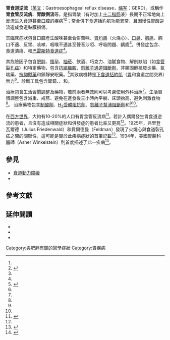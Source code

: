 {{medical}}
{{NoteTA|G1=Medicine}}
{{Infobox medical condition (new)
| name            = 胃食道逆流<br>Gastroesophageal reflux disease
| synonyms        = Gastro-oesophageal reflux disease (GORD);<ref name=Carroll2016>{{cite book|last=Carroll|first=Will|title=Gastroenterology & Nutrition: Prepare for the MRCPCH. Key Articles from the Paediatrics & Child Health journal|date=2016-10-14|publisher=Elsevier Health Sciences|isbn=9780702070921|page=130|quote=Gastro-oesophageal reflux disease (GORD) is defined as 'gastrooesophageal reflux' associated with complications including oesophagitis...}}</ref> gastric reflux disease, acid reflux disease, reflux, gastroesophageal reflux
| image           = Gastroesophageal reflux barium X-ray.jpg
| caption         = [[X射線|X射線]]顯示胃部（橫膈膜下的亮白色區塊）的[[造影劑|造影劑]]嚴重逆流至食道
| field           = [[胃肠学|胃肠学]]
| symptoms        = 口中有酸味、[[胃灼熱|胃灼熱]]、[[口臭|口臭]]、[[胸痛|胸痛]]、呼吸問題<ref name=NIH2014/>
| complications   = {{tsl|en|Esophagitis|食道炎}}、{{tsl|en|esophageal stricture|食道縮窄}}、[[巴雷斯特食道症|巴雷斯特食道症]]<ref name=NIH2014/>
| onset           = 
| duration        = 長期<ref name=NIH2014/><ref name=Kah2008/>
| causes          = [[食道|下食道括約肌]]不完全關閉<ref name=NIH2014/>
| risks           = [[肥胖症|肥胖症]]、[[妊娠|妊娠]]、[[吸菸|吸菸]]、[[食管裂孔疝|食管裂孔疝]]、服用特定藥物<ref name=NIH2014/>
| diagnosis       = [[上消化道内视镜|上消化道内视镜]]、{{tsl|en|upper GI series|上腸胃道攝影檢查}}、{{tsl|en|esophageal pH monitoring|食道酸鹼質監測}}、{{tsl|en|esophageal manometry|食道壓力檢測}}<ref name=NIH2014/>
| differential    = [[胃及十二指肠潰瘍|胃及十二指肠潰瘍]]、[[食道癌|食道癌]]、{{tsl|en|esophageal spasm|食道痙攣}}、[[心绞痛|心绞痛]]<ref>{{cite book|last1=Kahan|first1=Scott|title=In a Page: Medicine|date=2008|publisher=Lippincott Williams & Wilkins|isbn=9780781770354|page=124|url=https://books.google.com/books?id=46wpAUhUHjMC&pg=PA124|dead-url=no|archive-url=https://web.archive.org/web/20170908180953/https://books.google.com/books?id=46wpAUhUHjMC&pg=PA124|archive-date=2017-09-08}}</ref>
| prevention      = 
| treatment       = 生活習慣調整、藥物、手術<ref name=NIH2014/>
| medication      = [[抗酸药|抗酸药]]、[[H2受体阻抗剂|H<sub>2</sub>受体阻抗剂]]、[[氫離子幫浦阻斷劑|氫離子幫浦阻斷劑]]、{{tsl|en|prokinetics|腸胃蠕動促進劑}}<ref name=NIH2014/><ref name=Her2011/>
| prognosis       = 
| frequency       = ~15%（西方族群）<ref name=Her2011/>
| deaths          = 
}}
<!-- Definition and symptomes -->
'''胃食道逆流'''（[[英文|英文]]：Gastroesophageal reflux disease，[[缩写|缩写]]：GERD），或稱作'''胃食管反流病'''、'''胃酸倒流'''等，是指胃酸（有时加上[[十二指肠|十二指肠]]液）長期不正常地向上反流进入[[食道|食道]]甚至[[口腔|口腔]]的疾病<ref name=NIH2014/><ref name=Kah2008>{{cite journal |vauthors=Kahrilas PJ, Shaheen NJ, Vaezi MF |title=American Gastroenterological Association Institute technical review on the management of gastroesophageal reflux disease |url=https://archive.org/details/sim_gastroenterology_2008-10_135_4/page/1392 |journal=Gastroenterology |date=October 2008 |volume=135 |issue=4 |pages=1392–1413, 1413.e1–5 |pmid=18801365 |doi=10.1053/j.gastro.2008.08.044 |doi-access=free }}</ref>；常合併下食道括約肌功能異常，且因慢性胃酸逆流造成食道黏膜損傷。

其臨床症狀包含口腔產生酸味甚至合併苦味、[[胃灼熱|胃灼熱]]（火烧心）、[[口臭|口臭]]、[[胸痛|胸痛]]、胸口不適、反胃、咳嗽、咽喉不適甚至聲音沙啞、呼吸問題、齲齒<ref name=NIH2014/>。併發症包含{{link-en|食道炎|esophagitis}}、食道潰瘍、{{link-en|食道狹窄|esophageal stricture}}和[[巴雷斯特食道症|巴雷斯特食道症]]<ref name=NIH2014/>。<!-- Cause and diagnosis -->

其危險因子包含[[肥胖|肥胖]]、[[懷孕|懷孕]]、[[抽菸|抽菸]]、飲酒、巧克力、油膩食物、解剖缺陷（如[[食管裂孔疝|食管裂孔疝]]）和特定藥物，包含[[抗組織胺|抗組織胺]]、[[鈣離子通道阻斷劑|鈣離子通道阻斷劑]]、非類固醇抗發炎藥、氣喘藥、[[抗抑鬱藥|抗抑鬱藥]]和鎮靜安眠藥。<ref name="NIH2014">{{cite web |title=Acid Reflux (GER & GERD) in Adults |url=https://www.niddk.nih.gov/health-information/digestive-diseases/acid-reflux-ger-gerd-adults/all-content |website={{tsl|en|National Institute of Diabetes and Digestive and Kidney Diseases||National Institute of Diabetes and Digestive and Kidney Diseases}} (NIDDK) |date=2015-11-05 | archive-url=https://web.archive.org/web/20200222022538/https://www.niddk.nih.gov/health-information/digestive-diseases/acid-reflux-ger-gerd-adults/all-content | archive-date=2020-02-22 | dead-url=no | access-date=2020-02-21 }}</ref>其致病機轉是[[食道|下食道括約肌]]（[[胃|胃]]和食道之間交界）無力<ref name="NIH2014" />。診斷工具包含[[胃鏡|胃鏡]]、{{link-en|上消化道攝影|upper GI series}}、{{link-en|食道酸鹼值監測|esophageal pH monitoring}}和{{link-en|食道動力檢查|Esophageal motility study}}。<!--Treatment  -->

治療包含生活習慣調整及藥物，若前兩者無效則可以考慮使用外科治療<ref name="NIH2014" />。生活習慣調整包含減重、戒菸、避免在進食後三小時內平躺、床頭抬高、避免刺激食物<ref name="NIH2014" />。 治療藥物包含[[制酸劑|制酸劑]]、[[H2受体阻抗剂|H<sub>2</sub>受體阻抗劑]]、[[氫離子幫浦阻斷劑|氫離子幫浦阻斷劑]]和{{link-en|胃腸蠕動促進劑|prokinetics}}<ref name="NIH2014" /><ref name=Her2011/>。

<!-- Epidemiology and history -->
在[[西方世界|西方世界]]，大約有10-20%的人口有胃食管反流病<ref name="Her2011">{{cite journal|title=Pharmacological management of GERD: where does it stand now?|date=April 2011|journal=Trends in pharmacological sciences|issue=4|doi=10.1016/j.tips.2011.02.007|volume=32|pages=258–64|pmid=21429600|vauthors=Hershcovici T, Fass R}}</ref>。若計入偶爾發生胃食道逆流的患者，且沒有造成相關症狀和併發症的患者比率又更高<ref name="NIH2014" />。1925年，弗里登瓦爾德（Julius Friedenwald）和費爾德曼（Feldman）發現了火燒心與食道裂孔疝之間的關聯性，這可能是關於此疾病症狀的首筆記載<ref>{{cite book |last1=Granderath |first1=Frank Alexander |last2=Kamolz |first2=Thomas |last3=Pointner |first3=Rudolph |title=Gastroesophageal Reflux Disease: Principles of Disease, Diagnosis, and Treatment |date=2006 |publisher=Springer Science & Business Media |isbn=9783211323175 |page=161 |url=https://books.google.com/books?id=wbV09gYB6DkC&pg=PA161 }}</ref>。1934年，美國胃腸科醫師{{link-en|雅什·溫克爾斯坦|Asher Winkelstein}}（Asher Winkelstein）則首度描述了此一疾病<ref>{{cite book |last1=Arcangelo |first1=Virginia Poole |last2=Peterson |first2=Andrew M. |title=Pharmacotherapeutics for Advanced Practice: A Practical Approach |date=2006 |publisher=Lippincott Williams & Wilkins |isbn=9780781757843 |page=372 |url=https://books.google.com/books?id=EaP1yJz4fkEC&pg=PA372 }}</ref>。

== 參見 ==
* [[食道動力障礙|食道動力障礙]]
* {{tsl|en|Esophageal motility study|食道動力檢測}}

== 參考文獻 ==
{{Reflist|2}}

== 延伸閱讀 ==
* {{cite journal |vauthors=Lichtenstein DR, Cash BD, Davila R, Baron TH, Adler DG, Anderson MA, Dominitz JA, Gan SI, Harrison ME, Ikenberry SO, Qureshi WA, Rajan E, Shen B, Zuckerman MJ, Fanelli RD, VanGuilder T | display-authors=3 | title = Role of endoscopy in the management of GERD | journal = {{tsl|en|Gastrointestinal Endoscopy||Gastrointestinal Endoscopy}} | volume = 66 | issue = 2 | pages = 219–24 | date = August 2007 | pmid = 17643692 | doi = 10.1016/j.gie.2007.05.027 | url = https://www.asge.org/docs/default-source/education/practice_guidelines/doc-endoscopy_in_the_managment_of_gerd.pdf | lay-url = http://www.guideline.gov/content.aspx?id=12023 }}
* {{cite journal |vauthors=Hirano I, Richter JE | title = ACG practice guidelines: esophageal reflux testing |url=https://archive.org/details/sim_american-journal-of-gastroenterology_2007-03_102_3/page/668 | journal = American Journal of Gastroenterology | volume = 102 | issue = 3 | pages = 668–85 | date = March 2007 | pmid = 17335450 | citeseerx = 10.1.1.619.3818 }}
* {{cite journal | vauthors = Katz PO, Gerson LB, Vela MF | title = Guidelines for the diagnosis and management of gastroesophageal reflux disease | journal = American Journal of Gastroenterology | volume = 108 | issue = 3 | pages = 308–28 | date = March 2013 | pmid = 23419381 | doi = 10.1038/ajg.2012.444}}

{{Medical condition classification and resources
 | DiseasesDB      = 23596
 | ICD10           = {{ICD10|K|21||k|20}}
 | ICD9            = {{ICD9|530.81}}
 | ICDO            =
 | OMIM            = 109350
 | MedlinePlus     = 000265
 | eMedicineSubj   = med
 | eMedicineTopic  = 857
 | eMedicine_mult  = {{eMedicine2|ped|1177}} {{eMedicine2|radio|300}}
 | MeshID          = D005764
}}
{{Gastroenterology}}
{{Portal bar|醫學}}

[[Category:與肥胖有關的醫學症狀|Category:與肥胖有關的醫學症狀]]
[[Category:胃疾病|Category:胃疾病]]